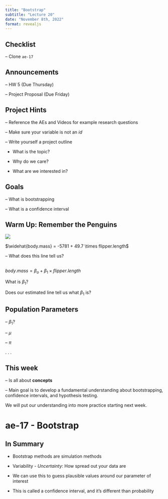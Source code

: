 ```yaml
---
title: "Bootstrap"
subtitle: "Lecture 20"
date: "November 8th, 2022"
format: revealjs
---
```


## Checklist

-- Clone `ae-17`

## Announcements

-- HW 5 (Due Thursday)

-- Project Proposal (Due Friday)

## Project Hints

-- Reference the AEs and Videos for example research questions

-- Make sure your variable is not an *id*

-- Write yourself a project outline

-   What is the topic?

-   Why do we care?

-   What are we interested in?


## Goals

-- What is bootstrapping

-- What is a confidence interval

## Warm Up: Remember the Penguins


![](images/20/slr.png)

$\widehat{body.mass} = -5781 + 49.7 \times flipper.length$

-- What does this line tell us? 

## 

$body.mass = \beta_o + \beta_1 \times flipper.length$ 

What is $\beta_1$?

Does our estimated line tell us what $\beta_1$ is?

## Population Parameters 

-- $\beta_1$?

-- $\mu$

-- $\pi$

.
.
.

## This week

-- Is all about **concepts**

-- Main goal is to develop a fundamental understanding about bootstrapping, confidence intervals, and hypothesis testing.

We will put our understanding into more practice starting next week.

# ae-17 - Bootstrap

## In Summary

-   Bootstrap methods are simulation methods

-   Variability - *Uncertainty*: How spread out your data are

-   We can use this to guess plausible values around our parameter of interest

-   This is called a confidence interval, and it's different than probability
